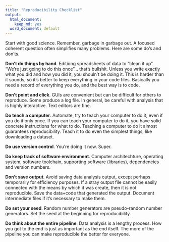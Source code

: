 ```yaml
---
title: "Reproducibility Checklist"
output:
  html_document:
    keep_md: yes
  word_document: default
---
```


Start with good science. Remember, garbage in garbage out. A focused coherent question often simplifies many problems. Here are some do's and don'ts. 

**Don't do things by hand**. Editiong spreadsheets of data to "clean it up". "We're just going to do this once"... that's bullshit. Unless you write exactly what you did and how you did it, you shouln't be doing it. This is harder than it sounds, so it's better to keep everything in your code files. Basically you need a record of everything you do, and the best way is to code. 

**Don't point and click**. GUIs are convenient but can be difficult for others to reproduce. Some produce a log file. In general, be careful with analysis that is highly interactive. Text editors are fine. 

**Do teach a computer**. Automate, try to teach your computer to do it, even if you do it only once. If you can teach your computer to do it, you have solid concrete instructions for what to do. Teaching a computer to do it almost guarantees reproducibility. Teach it to do even the simplest things, like downloading a dataset. 

**Do use version control**. You're doing it now. Super.

**Do keep track of software environment**. Computer architechture, operating system, software toolchain, supporting software (libraries), dependencies and version numbers. 

**Don't save output**. Avoid saving data analysis output, except perhaps temporarily for efficiency purposes. If a stray output file cannot be easily connected with the means by which it was create, then it is not reproducible. Save the data+code that generated the output. Document intermediate files if it's necessary to make them. 

**Do set your seed**. Random number generators are pseudo-random number generators. Set the seed at the beginning for reproducibility. 

**Do think about the entire pipeline**. Data analysis is a lengthy process. How you got to the end is just as important as the end itself. The more of the pipeline you can make reproducible the better for everyone. 